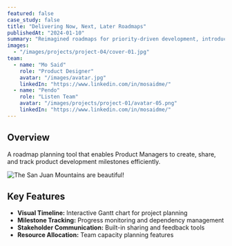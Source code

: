 ```yaml
---
featured: false
case_study: false
title: "Delivering Now, Next, Later Roadmaps"
publishedAt: "2024-01-10"
summary: "Reimagined roadmaps for priority-driven development, introducing the NNL template to streamline strategy planning and execution."
images:
  - "/images/projects/project-04/cover-01.jpg"
team:
  - name: "Mo Said"
    role: "Product Designer"
    avatar: "/images/avatar.jpg"
    linkedIn: "https://www.linkedin.com/in/mosaidme/"
  - name: "Pendo"
    role: "Listen Team"
    avatar: "/images/projects/project-01/avatar-05.png"
    linkedIn: "https://www.linkedin.com/in/mosaidme/"
---
```


## Overview

A roadmap planning tool that enables Product Managers to create, share, and track product development milestones efficiently.

![The San Juan Mountains are beautiful!](/images/projects/project-01/avatar-05.png "San Juan Mountains")

## Key Features

- **Visual Timeline:** Interactive Gantt chart for project planning
- **Milestone Tracking:** Progress monitoring and dependency management
- **Stakeholder Communication:** Built-in sharing and feedback tools
- **Resource Allocation:** Team capacity planning features